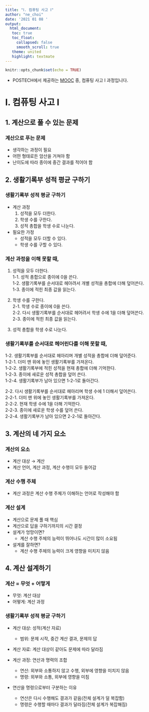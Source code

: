 ```yaml
---
title: "Ⅰ. 컴퓨팅 사고 Ⅰ"
author: "ne_choi"
date: '2021 01 08 '
output:
  html_document:
   toc: true
   toc_float:
     collapsed: false
     smooth_scroll: true
   theme: united
   highlight: textmate
---
```



```r
knitr::opts_chunk$set(echo = TRUE)
```

* POSTECH에서 제공하는 [MOOC](https://pabi.smartlearn.io/) 중, 컴퓨팅 사고 Ⅰ 과정입니다.    

# Ⅰ. 컴퓨팅 사고 Ⅰ
## 1. 계산으로 풀 수 있는 문제
### 계산으로 푸는 문제
- 생각하는 과정이 필요
- 어떤 형태로든 암산을 거쳐야 함
- 난이도에 따라 종이에 중간 결과를 적어야 함


## 2. 생활기록부 성적 평균 구하기
### 생활기록부 성적 평균 구하기
- 계산 과정
  1. 성적을 모두 더한다.  
  2. 학생 수를 구한다.  
  3. 성적 총합을 학생 수로 나눈다.  

- 필요한 가정
  - 성적을 모두 더할 수 있다.  
  - 학생 수를 구할 수 있다.  

### 계산 과정을 이해 못할 때,
1. 성적을 모두 더한다.  
   1-1. 성적 총합으로 종이에 0을 쓴다.  
   1-2. 생활기록부를 순서대로 헤아려서 개별 성적을 총합에 더해 덮어쓴다.  
   1-3. 종이에 적힌 최종 값을 읽는다.  

2. 학생 수를 구한다.  
   2-1. 학생 수로 종이에 0을 쓴다.  
   2-2. 다시 생활기록부를 순서대로 헤어려서 학생 수에 1을 더해 덮어쓴다.  
   2-3. 종이에 적힌 최종 값을 읽는다.  

3. 성적 총합을 학생 수로 나눈다.  

### 생활기록부를 순서대로 헤어린다를 이해 못할 때,
1-2. 생활기록부를 순서대로 헤아리며 개별 성적을 총합에 더해 덮어준다.  
   1-2-1. 더미 맨 위에 놓인 생활기록부를 가져온다.  
   1-2-2. 생활기록부에 적힌 성적을 현재 총합에 더해 기억한다.  
   1-2-3. 종이에 새로운 성적 총합을 덮어 쓴다.  
   1-2-4. 생활기록부가 남아 있으면 1-2-1로 돌아간다.  

2-2. 다시 생활기록부를 순서대로 헤아리며 학생 수에 1 더해서 덮어쓴다.  
   2-2-1. 더미 맨 위에 놓인 생활기록부를 가져온다.  
   2-2-2. 현재 학생 수에 1을 더해 기억한다.  
   2-2-3. 종이에 새로운 학생 수를 덮어 쓴다.  
   2-2-4. 생활기록부가 남아 있으면 2-2-1로 돌아간다.  


## 3. 계산의 네 가지 요소
### 계산의 요소
- 계산 대상 → 계산
- 계산 언어, 계산 과정, 계산 수행이 모두 들어감

### 계산 수행 주체
- 계산 과정은 계산 수행 주체가 이해하는 언어로 작성해야 함

### 계산 설계
- 계산으로 문제 풀 때 핵심
- 계산으로 답을 구하기까지의 시간 결정
- 설계가 엉망이면?
  - 계산 수행 주체의 능력이 뛰어나도 시간이 많이 소요됨
- 설계를 잘하면?
  - 계산 수행 주체의 능력이 크게 영향을 미치지 않음  


## 4. 계산 설계하기
### 계산 = 무엇 + 어떻게
- 무엇: 계산 대상
- 어떻게: 계산 과정

### 생활기록부 성적 평균 구하기
- 계산 대상: 성적(계산 자료)
  - 범위: 문제 시작, 중간 계산 결과, 문제의 답
  
- 계산 자료: 계산 대상이 같아도 문제에 따라 달라짐

- 계산 과정: 연산과 명력의 조합
  - 연산: 외부와 소통하지 않고 수행, 외부에 영향을 미치지 않음
  - 명령: 외부와 소통, 외부에 영향을 미침

- 연산을 명령으로부터 구분하는 이유
  - 연산은 다시 수행해도 결과가 같음(전체 설계가 덜 복잡함)
  - 명령은 수행할 때마다 결과가 달라짐(전체 설계가 복잡해짐)
